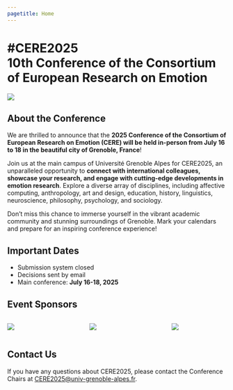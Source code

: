 ```yaml
---
pagetitle: Home
---
```


# [#CERE2025<br>10th Conference of the Consortium of European Research on Emotion]{.column-screen style="text-align: center;"}

![](images/grenobleCERE2025.png){.column-screen-inset fig-align="center"}

## About the Conference

We are thrilled to announce that the **2025 Conference of the Consortium of European Research on Emotion (CERE) will be held in-person from July 16 to 18 in the beautiful city of Grenoble, France**!

Join us at the main campus of Université Grenoble Alpes for CERE2025, an unparalleled opportunity to **connect with international colleagues, showcase your research, and engage with cutting-edge developments in emotion research**. Explore a diverse array of disciplines, including affective computing, anthropology, art and design, education, history, linguistics, neuroscience, philosophy, psychology, and sociology.

Don't miss this chance to immerse yourself in the vibrant academic community and stunning surroundings of Grenoble. Mark your calendars and prepare for an inspiring conference experience!

## Important Dates

- Submission system closed
- Decisions sent by email
- Main conference: **July 16-18, 2025**

## Event Sponsors

::: columns 
::: {.column width="30%"}
![](images/logo_3.jpg)
:::
::: {.column width="5%"}
:::
::: {.column width="30%"}
![](images/logo_2.png)
:::
::: {.column width="5%"}
:::
::: {.column width="30%"}
![](images/logo_1.png)
:::
:::


## Contact Us

If you have any questions about CERE2025, please contact the Conference Chairs at [CERE2025@univ-grenoble-alpes.fr](mailto:cere2025@univ-grenoble-alpes.fr).